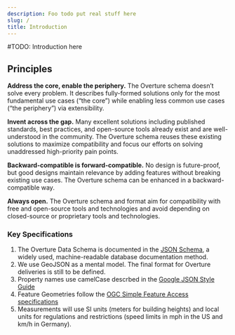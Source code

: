 ```yaml
---
description: Foo todo put real stuff here
slug: /
title: Introduction
---
```



#TODO: Introduction here

## Principles
**Address the core, enable the periphery.** The Overture schema doesn’t solve every problem. It describes fully-formed solutions only for the most fundamental use cases (“the core”) while enabling less common use cases (“the periphery”) via extensibility.

**Invent across the gap.** Many excellent solutions including published standards, best practices, and open-source tools already exist and are well-understood in the community. The Overture schema reuses these existing solutions to maximize compatibility and focus our efforts on solving unaddressed high-priority pain points.

**Backward-compatible is forward-compatible.** No design is future-proof, but good designs maintain relevance by adding features without breaking existing use cases. The Overture schema can be enhanced in a backward-compatible way.

**Always open.** The Overture schema and format aim for compatibility with free and open-source tools and technologies and avoid depending on closed-source or proprietary tools and technologies.

### Key Specifications
1. The Overture Data Schema is documented in the [JSON Schema](https://json-schema.org/), a widely used, machine-readable database documentation method.
2. We use GeoJSON as a mental model. The final format for Overture deliveries is still to be defined.
3. Property names use camelCase descrbed in the [Google JSON Style Guide](https://google.github.io/styleguide/jsoncstyleguide.xml)
4. Feature Geometries follow the [OGC Simple Feature Access specifications](https://www.ogc.org/standard/sfa/)
5. Measurements will use SI units (meters for building heights) and local units for regulations and restrictions (speed limits in mph in the US and km/h in Germany).
